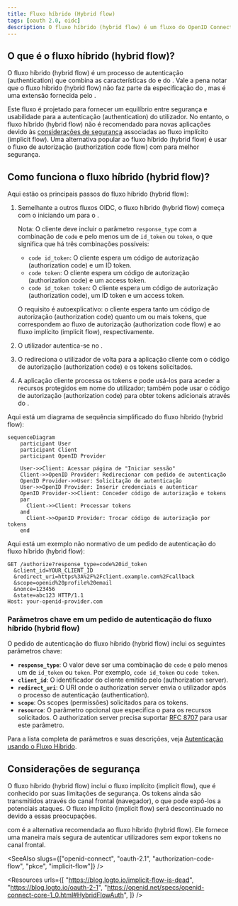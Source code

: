 ```yaml
---
title: Fluxo híbrido (Hybrid flow)
tags: [oauth 2.0, oidc]
description: O fluxo híbrido (hybrid flow) é um fluxo do OpenID Connect (OIDC) que combina o fluxo de autorização (authorization code flow) e o fluxo implícito (implicit flow). É projetado para fornecer um equilíbrio entre segurança e usabilidade para autenticação (authentication).
---
```


## O que é o fluxo híbrido (hybrid flow)?

O fluxo híbrido (hybrid flow) é um processo de autenticação (authentication) que combina as características do <Ref slug="authorization-code-flow" /> e do <Ref slug="implicit-flow" />. Vale a pena notar que o fluxo híbrido (hybrid flow) não faz parte da especificação do <Ref slug="oauth-2.0" />, mas é uma extensão fornecida pelo <Ref slug="openid-connect" />.

Este fluxo é projetado para fornecer um equilíbrio entre segurança e usabilidade para a autenticação (authentication) do utilizador. No entanto, o fluxo híbrido (hybrid flow) não é recomendado para novas aplicações devido às [considerações de segurança](#security-considerations) associadas ao fluxo implícito (implicit flow). Uma alternativa popular ao fluxo híbrido (hybrid flow) é usar o fluxo de autorização (authorization code flow) com <Ref slug="pkce" /> para melhor segurança.

## Como funciona o fluxo híbrido (hybrid flow)?

Aqui estão os principais passos do fluxo híbrido (hybrid flow):

1. Semelhante a outros fluxos OIDC, o fluxo híbrido (hybrid flow) começa com o <Ref slug="client" /> iniciando um <Ref slug="authentication-request" /> para o <Ref slug="openid-connect" headingId="openid-provider-op" />.

    Nota: O cliente deve incluir o parâmetro `response_type` com a combinação de `code` e pelo menos um de `id_token` ou `token`, o que significa que há três combinações possíveis:

      - `code id_token`: O cliente espera um código de autorização (authorization code) e um ID token.
      - `code token`: O cliente espera um código de autorização (authorization code) e um access token.
      - `code id_token token`: O cliente espera um código de autorização (authorization code), um ID token e um access token.

    O requisito é autoexplicativo: o cliente espera tanto um código de autorização (authorization code) quanto um ou mais tokens, que correspondem ao fluxo de autorização (authorization code flow) e ao fluxo implícito (implicit flow), respectivamente.
2. O utilizador autentica-se no <Ref slug="openid-connect" headingId="openid-provider-op" />.
3. O <Ref slug="openid-connect" headingId="openid-provider-op" /> redireciona o utilizador de volta para a aplicação cliente com o código de autorização (authorization code) e os tokens solicitados.
4. A aplicação cliente processa os tokens e pode usá-los para aceder a recursos protegidos em nome do utilizador; também pode usar o código de autorização (authorization code) para obter tokens adicionais através do <Ref slug="token-request" />.

Aqui está um diagrama de sequência simplificado do fluxo híbrido (hybrid flow):

```mermaid
sequenceDiagram
    participant User
    participant Client
    participant OpenID Provider

    User->>Client: Acessar página de "Iniciar sessão"
    Client->>OpenID Provider: Redirecionar com pedido de autenticação
    OpenID Provider->>User: Solicitação de autenticação
    User->>OpenID Provider: Inserir credenciais e autenticar
    OpenID Provider->>Client: Conceder código de autorização e tokens
    par
      Client->>Client: Processar tokens
    and
      Client->>OpenID Provider: Trocar código de autorização por tokens
    end
```

Aqui está um exemplo não normativo de um pedido de autenticação do fluxo híbrido (hybrid flow):

```http
GET /authorize?response_type=code%20id_token
  &client_id=YOUR_CLIENT_ID
  &redirect_uri=https%3A%2F%2Fclient.example.com%2Fcallback
  &scope=openid%20profile%20email
  &nonce=123456
  &state=abc123 HTTP/1.1
Host: your-openid-provider.com
```

### Parâmetros chave em um pedido de autenticação do fluxo híbrido (hybrid flow)

O pedido de autenticação do fluxo híbrido (hybrid flow) inclui os seguintes parâmetros chave:

- **`response_type`**: O valor deve ser uma combinação de `code` e pelo menos um de `id_token` ou `token`. Por exemplo, `code id_token` ou `code token`.
- **`client_id`**: O identificador do cliente emitido pelo <Ref slug="openid-connect" headingId="openid-provider-op" /> (authorization server).
- **`redirect_uri`**: O URI onde o authorization server envia o utilizador após o processo de autenticação (authentication).
- **`scope`**: Os <Ref slug="scope">scopes</Ref> (permissões) solicitados para os tokens.
- **`resource`**: O parâmetro opcional que especifica o <Ref slug="resource-indicator" /> para os recursos solicitados. O authorization server precisa suportar [RFC 8707](https://datatracker.ietf.org/doc/html/rfc8707) para usar este parâmetro.

Para a lista completa de parâmetros e suas descrições, veja [Autenticação usando o Fluxo Híbrido](https://openid.net/specs/openid-connect-core-1_0.html#HybridFlowAuth).

## Considerações de segurança

O fluxo híbrido (hybrid flow) inclui o fluxo implícito (implicit flow), que é conhecido por suas limitações de segurança. Os tokens ainda são transmitidos através do canal frontal (navegador), o que pode expô-los a potenciais ataques. O fluxo implícito (implicit flow) será descontinuado no <Ref slug="oauth-2.1" /> devido a essas preocupações.

<Ref slug="authorization-code-flow" /> com <Ref slug="pkce" /> é a alternativa recomendada ao fluxo híbrido (hybrid flow). Ele fornece uma maneira mais segura de autenticar utilizadores sem expor tokens no canal frontal.

<SeeAlso slugs={["openid-connect", "oauth-2.1", "authorization-code-flow", "pkce", "implicit-flow"]} />

<Resources
  urls={[
    "https://blog.logto.io/implicit-flow-is-dead",
    "https://blog.logto.io/oauth-2-1",
    "https://openid.net/specs/openid-connect-core-1_0.html#HybridFlowAuth",
  ]}
/>